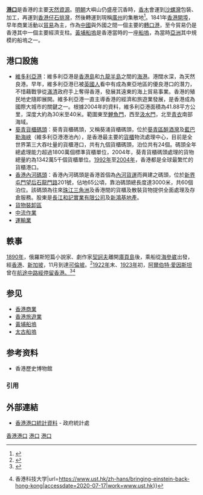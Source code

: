 {{香港經濟}}

'''[[港口|港口]]'''是香港的主要[[天然資源|天然資源]]。[[香港明朝歷史|明朝]]大嶼山仍盛産沉香時，[[香木|香木]]會運到[[沙螺灣|沙螺灣]]包裝、加工，再運到[[香港仔|香港仔]][[石排灣|石排灣]]，然後轉運到現稱[[廣州|廣州]]的集散地<ref name="明報20150215">{{cite news|last=陳|first=嘉文|title=街知巷聞﹕新機場 / 沉香賊 偷走了沙螺灣|date=2015年2月15日|newspaper=明報|url=http://news.mingpao.com/pns/%E8%A1%97%E7%9F%A5%E5%B7%B7%E8%81%9E%EF%B9%95%E6%96%B0%E6%A9%9F%E5%A0%B4%20-%20%E6%B2%89%E9%A6%99%E8%B3%8A%20%E5%81%B7%E8%B5%B0%E4%BA%86%E6%B2%99%E8%9E%BA%E7%81%A3/web_tc/article/20150215/s00005/1423938350266|accessdate=2017年8月2日|archive-date=2015年9月7日|archive-url=https://web.archive.org/web/20150907052522/http://news.mingpao.com/pns/%E8%A1%97%E7%9F%A5%E5%B7%B7%E8%81%9E%EF%B9%95%E6%96%B0%E6%A9%9F%E5%A0%B4%20-%20%E6%B2%89%E9%A6%99%E8%B3%8A%20%E5%81%B7%E8%B5%B0%E4%BA%86%E6%B2%99%E8%9E%BA%E7%81%A3/web_tc/article/20150215/s00005/1423938350266|dead-url=no}}</ref>。1841年[[香港開埠|香港開埠]]，早年商業活動以[[貿易|貿易]]為主，作為[[中國|中國]]與外國之間一個主要的[[轉口港|轉口港]]，至今貿易仍是香港其中一個主要經濟支柱。[[黃埔船塢|黃埔船塢]]是香港當時的一座[[船塢|船塢]]，為當時[[亞洲|亞洲]]其中{{citation needed|最大}}規模的船塢之一。

== 港口設施 ==
* [[維多利亞港|維多利亞港]]：維多利亞港是[[香港島|香港島]]和[[九龍半島|九龍半島]]之間的[[海港|海港]]。港闊水深，為天然良港。早年，維多利亞港已被[[英國人|英國人]]看中有成為東亞地區的優良港口的潛力，不惜藉戰爭從[[滿清|滿清]]政府手上奪得香港，發展其遠東的海上貿易事業。香港的殖民地史隨即展開。維多利亞港一直主導香港的經濟和旅遊業發展，是香港成為國際大城市的關鍵之一。根據2004年的資料，維多利亞港面積為41.88平方公里，深度大約為30米至40米。範圍東至[[鯉魚門|鯉魚門]]，西至[[汲水門|汲水門]]，北至[[青衣島|青衣]]南部海域。
* [[葵青貨櫃碼頭|葵青貨櫃碼頭]]：葵青貨櫃碼頭，又稱葵涌貨櫃碼頭，位於[[葵青區|葵青區]][[醉酒灣|醉酒灣]]及[[藍巴勒海峽|藍巴勒海峽]]（維多利亞港港池內），是香港最主要的[[貨櫃|貨櫃]]物流處理中心，目前是全世界第三大吞吐量的貨櫃港口，共有九個貨櫃碼頭，泊位共有24個。碼頭全年總處理能力超過1800萬個標準貨櫃單位，2004年，葵青貨櫃碼頭處理的貨物總量約為1342萬5千個貨櫃單位。[[1992年|1992年]]至[[2004年|2004年]]，香港都是全球最繁忙的貨櫃港口。
* [[香港內河碼頭|香港內河碼頭]]：香港內河碼頭是香港首個為[[內河貨運|內河貨運]]而興建之碼頭，位於[[新界|新界]][[屯門|屯門]][[望后石|望后石]][[龍門路|龍門路]]201號，佔地65公頃，靠泊碼頭總長度達3000米，共60個泊位。該碼頭為往來[[珠江三角洲|珠江三角洲]]及香港間的貨櫃及散裝貨物提供全面處理及存倉服務。股東是[[長江和記實業有限公司|長江和記實業有限公司]]及[[新鴻基地產|新鴻基地產]]。
* [[貨物裝卸區|貨物裝卸區]]
* [[中流作業|中流作業]]
* [[運輸業|運輸業]]

== 軼事 ==
[[1890年|1890年]]，俄羅斯短篇小說家、劇作家[[契訶夫|契訶夫]]離開[[庫頁島|庫頁島]]後，乘船從[[海參崴|海參崴]]出發，經[[香港|香港]]、[[新加坡|新加坡]]，11月到達[[可倫坡|可倫坡]]。<ref name="bbc">{{citation | last=Haviland | first=Charles | title=Sri Lanka commemorates its Chekhov connection | newspaper=[[英國廣播公司|bbc.com]] | date=December 29, 2010 | url=http://www.bbc.com/news/world-south-asia-12088314 | accessdate=2017-07-22 | archive-date=2017-08-02 | archive-url=https://web.archive.org/web/20170802002005/http://www.bbc.com/news/world-south-asia-12088314 | dead-url=no }}</ref>[[1922年|1922年]]末、[[1923年|1923年]]初，[[阿爾伯特·愛因斯坦|阿爾伯特·愛因斯坦]]曾在[[愛因斯坦與中國|航途中路經停留香港。]]<ref>{{Cite web|title=Einstein was in Hong Kong when he won the Nobel Prize. Why?|url=https://www.scmp.com/magazines/post-magazine/travel/article/2140114/why-was-einstein-hong-kong-day-he-won-nobel-prize|accessdate=2020-07-17|date=2018-04-04|work=South China Morning Post|language=en}}</ref><ref>{{Cite web|title=爱因斯坦重返香江 {{!}} 香港科技大学|url=https://www.ust.hk/zh-hans/bringing-einstein-back-hong-kong|accessdate=2020-07-17|work=www.ust.hk}}</ref>

== 参见 ==
*[[香港商業|香港商業]]
*[[香港旅遊業|香港旅遊業]]
*[[黃埔船塢|黃埔船塢]]
*[[太古船塢|太古船塢]]

== 参考资料 ==
* 香港歷史博物館

=== 引用 ===
{{Reflist}}

== 外部連結 ==
* [https://web.archive.org/web/20080916095321/http://www.censtatd.gov.hk/hong_kong_statistics/statistics_by_subject/index_tc.jsp?subjectID=10&charsetID=2&displayMode=T 香港港口統計資料] - 政府統計處

{{中华人民共和国港口}}
{{Hong Kong topics}}

[[Category:香港港口|]]
[[Category:香港水路運輸|港口]]
[[Category:香港經濟|港口]]